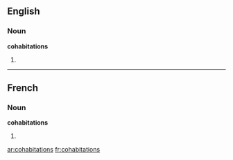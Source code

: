 ==English==

===Noun===
'''cohabitations'''

# {{plural of|[[cohabitation]]}}

----

==French==

===Noun===
'''cohabitations''' {{f|p}}

# {{plural of|[[cohabitation#French|cohabitation]]|lang=fr}}

[[ar:cohabitations]]
[[fr:cohabitations]]